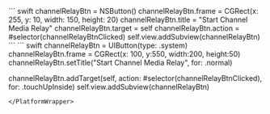 <PlatformWrapper platform="macos">
``` swift
channelRelayBtn = NSButton()
channelRelayBtn.frame = CGRect(x: 255, y: 10, width: 150, height: 20)
channelRelayBtn.title = "Start Channel Media Relay"
channelRelayBtn.target = self
channelRelayBtn.action = #selector(channelRelayBtnClicked)
self.view.addSubview(channelRelayBtn)
```
</PlatformWrapper>
<PlatformWrapper platform="ios">
``` swift
channelRelayBtn = UIButton(type: .system)
channelRelayBtn.frame = CGRect(x: 100, y:550, width:200, height:50)
channelRelayBtn.setTitle("Start Channel Media Relay", for: .normal)

channelRelayBtn.addTarget(self, action: #selector(channelRelayBtnClicked), for: .touchUpInside)
self.view.addSubview(channelRelayBtn)
```
</PlatformWrapper>